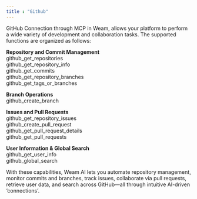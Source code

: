 ```yaml
---
title : "Github"
---
```


GitHub Connection through MCP in Weam, allows your platform to perform a wide variety of development and collaboration tasks. The supported functions are organized as follows:

**Repository and Commit Management**  
github_get_repositories  
github_get_repository_info  
github_get_commits  
github_get_repository_branches  
github_get_tags_or_branches  

**Branch Operations**  
github_create_branch  

**Issues and Pull Requests**  
github_get_repository_issues  
github_create_pull_request  
github_get_pull_request_details  
github_get_pull_requests  

**User Information & Global Search**  
github_get_user_info  
github_global_search  

With these capabilities, Weam AI lets you automate repository management, monitor commits and branches, track issues, collaborate via pull requests, retrieve user data, and search across GitHub—all through intuitive AI-driven ‘connections’.
